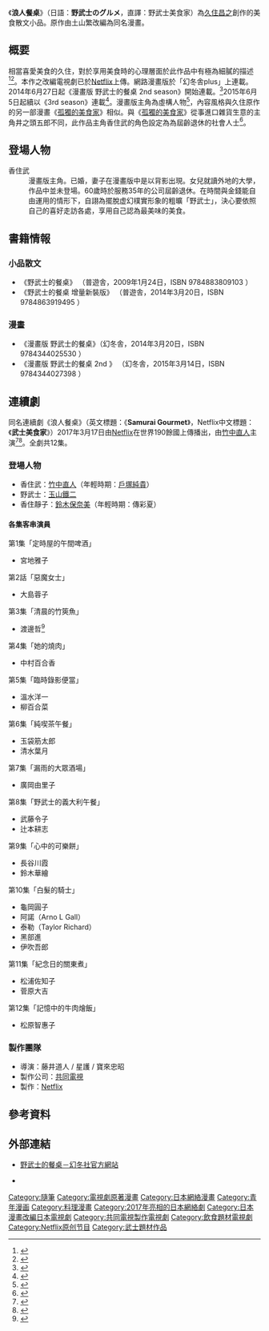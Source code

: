 《'''浪人餐桌'''》（日語：'''野武士のグルメ'''，直譯：野武士美食家）為[[久住昌之|久住昌之]]創作的美食散文小品。原作由土山繁改編為同名漫畫。

== 概要 ==
相當喜愛美食的久住，對於享用美食時的心理層面於此作品中有極為細膩的描述<ref name="natalie">{{cite web|url=http://natalie.mu/comic/news/103547|title=久住昌之の「野武士のグルメ」を土山しげるがマンガ化|publisher=[[ナタリー_(ニュースサイト)|ナタリー]]|date=2013-11-15|accessdate=2015-02-16|archive-date=2021-04-18|archive-url=https://web.archive.org/web/20210418120324/https://natalie.mu/comic/news/103547|dead-url=no}}</ref><ref>{{cite web|url=http://npn.co.jp/article/detail/59972750/|title=書評「野武士のグルメ」久住昌之著、晋遊舎|date=2009-09-16|publisher=[[リアルライブ|リアルライブ]]|accessdate=2015-02-16|archive-date=2019-12-03|archive-url=https://web.archive.org/web/20191203000323/https://npn.co.jp/article/detail/59972750/|dead-url=no}}</ref>。本作之改編電視劇已於[[Netflix|Netflix]]上傳。網路漫畫版於「幻冬舎plus」上連載。2014年6月27日起《漫畫版 野武士的餐桌 2nd season》開始連載。<ref name="natalie2">{{cite web|url=http://natalie.mu/comic/news/119937|title=「野武士のグルメ」連載再開、原作は久住昌之描き下ろしに|publisher=[[ナタリー_(ニュースサイト)|ナタリー]]|date=2014-06-27|accessdate=2015-02-16|archive-date=2021-04-18|archive-url=https://web.archive.org/web/20210418034546/https://natalie.mu/comic/news/119937|dead-url=no}}</ref>2015年6月5日起續以《3rd season》連載<ref name="natalie3">{{cite web|url=http://natalie.mu/comic/news/148215|title=「漫画版 野武士のグルメ」3rdの連載決定、カラー版第2弾も発売に|publisher=[[ナタリー_(ニュースサイト)|ナタリー]]|date=2015-05-24|accessdate=2015-06-05|archive-date=2021-04-17|archive-url=https://web.archive.org/web/20210417134840/https://natalie.mu/comic/news/148215|dead-url=no}}</ref>。漫畫版主角為虛構人物<ref name="excite">{{cite web|url=http://www.excite.co.jp/News/reviewbook/20140522/E1400700660781.html|title=食べログを否定する久住昌之の最新作『野武士のグルメ』|publisher=[[エキサイト|エキサイト]]レビュー 大山くまお|date=2014-05-22|accessdate=2015-02-16|archive-date=2018-06-14|archive-url=https://web.archive.org/web/20180614121713/https://www.excite.co.jp/News/reviewbook/20140522/E1400700660781.html|dead-url=no}}</ref>，內容風格與久住原作的另一部漫畫《[[孤獨的美食家|孤獨的美食家]]》相似。與《[[孤獨的美食家|孤獨的美食家]]》從事進口雜貨生意的主角井之頭五郎不同，此作品主角香住武的角色設定為為屆齡退休的社會人士<ref name="oita">{{cite web|url=https://www.oita-press.co.jp/1030000000/2030602000/NP2014051301001654|title=『漫画版 野武士のグルメ』久住昌之原作・土山しげる画 役割をまっとうした男の自由|publisher=大分合同新聞 共同通信 日野淳|date=2014-05-19|accessdate=2015-02-16|archive-date=2015-02-16|archive-url=https://web.archive.org/web/20150216082225/https://www.oita-press.co.jp/1030000000/2030602000/NP2014051301001654|dead-url=no}}</ref>。

== 登場人物 ==
;香住武
: 漫畫版主角。已婚，妻子在漫畫版中是以背影出現。女兒就讀外地的大學，作品中並未登場。60歲時於服務35年的公司屆齡退休。在時間與金錢能自由運用的情形下，自詡為擺脫虚幻樸實形象的粗曠「野武士」，決心要依照自己的喜好走訪各處，享用自己認為最美味的美食。

== 書籍情報 ==
=== 小品散文 ===
* 《野武士的餐桌》 （普遊舎，2009年1月24日，ISBN 9784883809103 ）
* 《野武士的餐桌 增量新裝版》 （普遊舎，2014年3月20日，ISBN 9784863919495 ）
:
=== 漫畫 ===
* 《漫畫版 野武士的餐桌》（幻冬舎，2014年3月20日，ISBN 9784344025530 ）
* 《漫畫版 野武士的餐桌 2nd 》 （幻冬舎，2015年3月14日，ISBN 9784344027398 ）

== 連續劇 ==
同名連續劇《浪人餐桌》（英文標題：《'''Samurai Gourmet'''》，Netflix中文標題：《'''武士美食家'''》）2017年3月17日由[[Netflix|Netflix]]在世界190餘國上傳播出，由[[竹中直人|竹中直人]]主演<ref name=nikkan161205>{{cite news|url=http://www.nikkansports.com/entertainment/news/1747449.html|title=竹中直人＆玉鉄で漫画「野武士のグルメ」ドラマ化|newspaper=日刊スポーツ|date=2016-12-05|accessdate=2016-12-05|archive-date=2019-12-02|archive-url=https://web.archive.org/web/20191202181729/https://www.nikkansports.com/entertainment/news/1747449.html|dead-url=no}}</ref><ref name=oricon161213>{{cite news|url=http://www.oricon.co.jp/news/2080526/full/|title=竹中直人、実写版『野武士のグルメ』に主演「意表をついた楽しい作品」|newspaper=Oricon|date=2016-12-13|accessdate=2016-12-23|archive-date=2019-12-05|archive-url=https://web.archive.org/web/20191205021852/https://www.oricon.co.jp/news/2080526/full/|dead-url=no}}</ref>。全劇共12集。

=== 登場人物 ===
* 香住武：[[竹中直人|竹中直人]]（年輕時期：[[戶塚純貴|戶塚純貴]]）
* 野武士：[[玉山鐵二|玉山鐵二]]
* 香住靜子：[[鈴木保奈美|鈴木保奈美]]（年輕時期：傳彩夏）

==== 各集客串演員 ====
;第1集「定時屋的午間啤酒」
* 宮地雅子

;第2話「惡魔女士」
* 大島蓉子

;第3集「清晨的竹筴魚」
* 渡邊哲<ref name="thetv20170225">{{Cite news |url= https://thetv.jp/news/detail/101759/ |title= 「野武士のグルメ」で玉山鉄二と柳ゆり菜が“再会”!? |newspaper= ザテレビジョン |publisher= KADOKAWA |date= 2017-02-25 |accessdate= 2017-02-25 |archive-date= 2019-09-10 |archive-url= https://web.archive.org/web/20190910180730/https://thetv.jp/news/detail/101759/ |dead-url= no }}</ref>

;第4集「她的燒肉」
* 中村百合香

;第5集「臨時錄影便當」
* 溫水洋一
* 柳百合菜

;第6集「純喫茶午餐」
* 玉袋筋太郎
* 清水葉月

;第7集「漏雨的大眾酒場」
* 廣岡由里子

;第8集「野武士的義大利午餐」
* 武藤令子
* 辻本耕志

;第9集「心中的可樂餅」
* 長谷川霞
* 鈴木華繪

;第10集「白髮的騎士」
* 龜岡圓子
* 阿諾（Arno L Gall）
* 泰勒（Taylor Richard）
* 黑部進
* 伊吹吾郎

;第11集「紀念日的關東煮」
* 松浦佐知子
* 菅原大吉

;第12集「記憶中的牛肉燴飯」
* 松原智惠子

=== 製作團隊 ===
* 導演：藤井道人 / 星護 / 寶來忠昭
* 製作公司：[[共同電視|共同電視]]
* 製作：[[Netflix|Netflix]]

== 參考資料 ==
{{Reflist}}

== 外部連結 ==
* {{ja}}[http://www.gentosha.jp/category/nobushinogourmet 野武士的餐桌－幻冬社官方網站] {{Wayback|url=http://www.gentosha.jp/category/nobushinogourmet |date=20170908135511 }}
* {{watch on Netflix|80132738|武士美食家}}

{{Netflix current}}
{{DEFAULTSORT:Nofushi no kurume}}
[[Category:隨筆|Category:隨筆]]
[[Category:電視劇原著漫畫|Category:電視劇原著漫畫]]
[[Category:日本網絡漫畫|Category:日本網絡漫畫]]
[[Category:青年漫画|Category:青年漫画]]
[[Category:料理漫畫|Category:料理漫畫]]
[[Category:2017年亮相的日本網絡劇|Category:2017年亮相的日本網絡劇]]
[[Category:日本漫畫改編日本電視劇|Category:日本漫畫改編日本電視劇]]
[[Category:共同電視製作電視劇|Category:共同電視製作電視劇]]
[[Category:飲食題材電視劇|Category:飲食題材電視劇]]
[[Category:Netflix原创节目|Category:Netflix原创节目]]
[[Category:武士題材作品|Category:武士題材作品]]